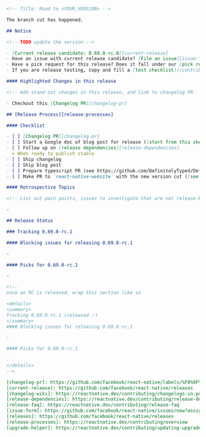 ```markdown
<!-- Title: Road to <YOUR_VERSION> -->

The branch cut has happened.

## Notice

<!-- TODO update the version -->

- [Current release candidate: 0.69.0-rc.0][current-release]
- Have an issue with current release candidate? [File an issue][issue-form] and we will triage.
- Have a pick request for this release? Does it fall under our [pick request qualifications][release-faq]? If so please create a PR against the release branch and comment with the PR link
- If you are release testing, copy and fill a [test checklist](/contributing/release-testing#test-checklist).

#### Highlighted Changes in this release

<!-- Add stand-out changes in this release, and link to changelog PR.  -->

- Checkout this [Changelog PR][changelog-pr]

## [Release Process][release-processes]

#### Checklist

- [ ] [Changelog PR][changelog-pr]
- [ ] Start a Google doc of blog post for release ([start from this skeleton](https://docs.google.com/document/d/1MP6AT-SX_qBrngOKRDbDoUIc_U2qhWq5L4dqgkLkd5Y/edit?usp=sharing)) and invite contributors of release highlights to expand
- [ ] Follow up on [release dependencies][release-dependencies]
  > When ready to publish stable
- [ ] Ship changelog
- [ ] Ship blog post
- [ ] Prepare typescript PR (see https://github.com/DefinitelyTyped/DefinitelyTyped/pull/60929)
- [ ] Make PR to `react-native-website` with the new version cut ([see docs](https://github.com/facebook/react-native-website#cutting-a-new-version))

#### Retrospective Topics

<!-- List out pain points, issues to investigate that are not release-blocking to follow up on -->

-

## Release Status

### Tracking 0.69.0-rc.1

#### Blocking issues for releasing 0.69.0-rc.1

-

#### Picks for 0.69.0-rc.1

-

<!--
once an RC is released, wrap this section like so

<details>
<summary>
Tracking 0.69.0-rc.1 (released ✅)
</summary>
#### Blocking issues for releasing 0.69.0-rc.1

-

#### Picks for 0.69.0-rc.1

-
</details>
-->

[changelog-pr]: https://github.com/facebook/react-native/labels/%F0%9F%93%9D%20Changelog
[current-release]: https://github.com/facebook/react-native/releases
[changelog-wiki]: https://reactnative.dev/contributing/changelogs-in-pull-requests
[release-dependencies]: https://reactnative.dev/contributing/release-dependencies
[release-faq]: https://reactnative.dev/contributing/release-faq
[issue-form]: https://github.com/facebook/react-native/issues/new?assignees=&labels=Needs%3A+Triage+%3Amag%3A%2Cpre-release&template=release_blocker_form.yml
[releases]: https://github.com/facebook/react-native/releases
[release-processes]: https://reactnative.dev/contributing/overview
[upgrade-helper]: https://reactnative.dev/contributing/updating-upgrade-helper
```
